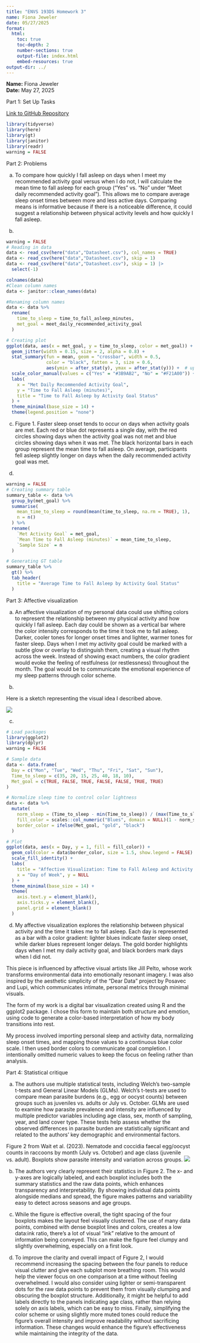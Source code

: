 ```yaml
---
title: "ENVS 193DS Homework 3"
name: Fiona Jeweler
date: 05/27/2025
format:
  html:
    toc: true
    toc-depth: 2
    number-sections: true
    output-file: index.html
    embed-resources: true
output-dir: ../
---
```



**Name:** Fiona Jeweler  
**Date:** May 27, 2025

Part 1: Set Up Tasks

[Link to GitHub Repository](https://github.com/fionajeweler1/ENVS-193DS_homework-03)

```r
library(tidyverse)
library(here)
library(gt)
library(janitor)
library(readr)
warning = FALSE
```


Part 2: Problems 

a. To compare how quickly I fall asleep on days when I meet my recommended activity goal versus when I do not, I will calculate the mean time to fall asleep for each group ("Yes" vs. "No" under "Meet daily recommended activity goal"). This allows me to compare average sleep onset times between more and less active days. Comparing means is informative because if there is a noticeable difference, it could suggest a relationship between physical activity levels and how quickly I fall asleep.

b. 
```r
warning = FALSE
# Reading in data
data <- read_csv(here("data","Datasheet.csv"), col_names = TRUE)
data <- read_csv(here("data","Datasheet.csv"), skip = 1)
data <- read_csv(here("data","Datasheet.csv"), skip = 1) |> 
  select(-1)

colnames(data)
#Clean column names
data <- janitor::clean_names(data)

#Renaming column names 
data <- data %>%
  rename(
    time_to_sleep = time_to_fall_asleep_minutes,
    met_goal = meet_daily_recommended_activity_goal
  )

# Creating plot 
ggplot(data, aes(x = met_goal, y = time_to_sleep, color = met_goal)) +
  geom_jitter(width = 0.15, size = 2, alpha = 0.8) +
  stat_summary(fun = mean, geom = "crossbar", width = 0.5,
               color = "black", fatten = 3, size = 0.6,
               aes(ymin = after_stat(y), ymax = after_stat(y))) +  # updated for deprecation
  scale_color_manual(values = c("Yes" = "#3B9AB2", "No" = "#F21A00")) +
  labs(
    x = "Met Daily Recommended Activity Goal",
    y = "Time to Fall Asleep (minutes)",
    title = "Time to Fall Asleep by Activity Goal Status"
  ) +
  theme_minimal(base_size = 14) +
  theme(legend.position = "none")

```

c. 
Figure 1. Faster sleep onset tends to occur on days when activity goals are met. Each red or blue dot represents a single day, with the red circles showing days when the activity goal was not met and blue circles showing days when it was met. The black horizontal bars in each group represent the mean time to fall asleep. On average, participants fell asleep slightly longer on days when the daily recommended activity goal was met.

d. 
```r
warning = FALSE
# Creating summary table
summary_table <- data %>%
  group_by(met_goal) %>%
  summarise(
    mean_time_to_sleep = round(mean(time_to_sleep, na.rm = TRUE), 1),
    n = n()
  ) %>%
  rename(
    `Met Activity Goal` = met_goal,
    `Mean Time to Fall Asleep (minutes)` = mean_time_to_sleep,
    `Sample Size` = n
  )

# Generating GT table
summary_table %>%
  gt() %>%
  tab_header(
    title = "Average Time to Fall Asleep by Activity Goal Status"
  )
```

Part 3: Affective visualization

a. 
An affective visualization of my personal data could use shifting colors to represent the relationship between my physical activity and how quickly I fall asleep. Each day could be shown as a vertical bar where the color intensity corresponds to the time it took me to fall asleep. Darker, cooler tones for longer onset times and lighter, warmer tones for faster sleep. Days when I met my activity goal could be marked with a subtle glow or overlay to distinguish them, creating a visual rhythm across the week. Instead of showing exact numbers, the color gradient would evoke the feeling of restfulness (or restlessness) throughout the month. The goal would be to communicate the emotional experience of my sleep patterns through color scheme. 

b. 

Here is a sketch representing the visual idea I described above.

![](sketch.png)

c.
```r
# Load packages
library(ggplot2)
library(dplyr)
warning = FALSE

# Sample data
data <- data.frame(
  Day = c("Mon", "Tue", "Wed", "Thu", "Fri", "Sat", "Sun"),
  Time_to_sleep = c(35, 20, 15, 25, 40, 18, 10),
  Met_goal = c(TRUE, FALSE, TRUE, FALSE, FALSE, TRUE, TRUE)
)

# Normalize sleep time to control color lightness
data <- data %>%
  mutate(
    norm_sleep = (Time_to_sleep - min(Time_to_sleep)) / (max(Time_to_sleep) - min(Time_to_sleep)),
    fill_color = scales::col_numeric("Blues", domain = NULL)(1 - norm_sleep),
    border_color = ifelse(Met_goal, "gold", "black")
  )

# Plot
ggplot(data, aes(x = Day, y = 1, fill = fill_color)) +
  geom_col(color = data$border_color, size = 1.5, show.legend = FALSE) +
  scale_fill_identity() +
  labs(
    title = "Affective Visualization: Time to Fall Asleep and Activity Goal",
    x = "Day of Week", y = NULL
  ) +
  theme_minimal(base_size = 14) +
  theme(
    axis.text.y = element_blank(),
    axis.ticks.y = element_blank(),
    panel.grid = element_blank()
  )
```

d.
My affective visualization explores the relationship between physical activity and the time it takes me to fall asleep. Each day is represented as a bar with a color gradient: lighter blues indicate faster sleep onset, while darker blues represent longer delays. The gold border highlights days when I met my daily activity goal, and black borders mark days when I did not.

This piece is influenced by affective visual artists like Jill Pelto, whose work transforms environmental data into emotionally resonant imagery. I was also inspired by the aesthetic simplicity of the “Dear Data” project by Posavec and Lupi, which communicates intimate, personal metrics through minimal visuals.

The form of my work is a digital bar visualization created using R and the ggplot2 package. I chose this form to maintain both structure and emotion, using code to generate a color-based interpretation of how my body transitions into rest.

My process involved importing personal sleep and activity data, normalizing sleep onset times, and mapping those values to a continuous blue color scale. I then used border colors to communicate goal completion. I intentionally omitted numeric values to keep the focus on feeling rather than analysis.

Part 4: Statistical critique

a. 
The authors use multiple statistical tests, including Welch’s two-sample t-tests and General Linear Models (GLMs). Welch’s t-tests are used to compare mean parasite burdens (e.g., egg or oocyst counts) between groups such as juveniles vs. adults or July vs. October. GLMs are used to examine how parasite prevalence and intensity are influenced by multiple predictor variables including age class, sex, month of sampling, year, and land cover type. These tests help assess whether the observed differences in parasite burden are statistically significant and related to the authors’ key demographic and environmental factors.

Figure 2 from Wait et al. (2023). Nematode and coccidia faecal egg/oocyst counts in raccoons by month (July vs. October) and age class (juvenile vs. adult). Boxplots show parasite intensity and variation across groups.
![](critique.png)

b. 
The authors very clearly represent their statistics in Figure 2. The x- and y-axes are logically labeled, and each boxplot includes both the summary statistics and the raw data points, which enhances transparency and interpretability. By showing individual data points alongside medians and spread, the figure makes patterns and variability easy to detect across seasons and age groups.

c. 
While the figure is effective overall, the tight spacing of the four boxplots makes the layout feel visually clustered. The use of many data points, combined with dense boxplot lines and colors, creates a low data:ink ratio, there’s a lot of visual “ink” relative to the amount of information being conveyed. This can make the figure feel clumpy and slightly overwhelming, especially on a first look.

d. 
To improve the clarity and overall impact of Figure 2, I would recommend increasing the spacing between the four panels to reduce visual clutter and give each subplot more breathing room. This would help the viewer focus on one comparison at a time without feeling overwhelmed. I would also consider using lighter or semi-transparent dots for the raw data points to prevent them from visually clumping and obscuring the boxplot structure. Additionally, it might be helpful to add labels directly to the panels indicating age class, rather than relying solely on axis labels, which can be easy to miss. Finally, simplifying the color scheme or using slightly more muted tones could reduce the figure’s overall intensity and improve readability without sacrificing information. These changes would enhance the figure’s effectiveness while maintaining the integrity of the data.